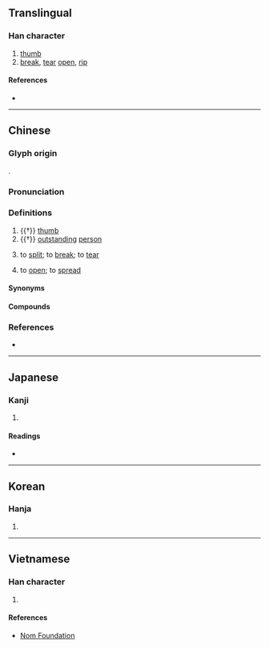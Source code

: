 {{character info/new}}
==Translingual==

===Han character===
{{Han char|rn=64|rad=手|as=13|sn=16|four=70502|canj=SJQ|ids=⿱辟手}}

# [[thumb]]
# [[break]], [[tear]] [[open]], [[rip]]

====References====
* {{Han ref|kx=0459.080|dkj=12835|dj=0808.070|hdz=31966.050|uh=64D8|ud=25816|bh=C0BC|bd=49340}}

----

==Chinese==
{{zh-forms}}

===Glyph origin===
{{Han etym}}
{{Han compound|辟|手|ls=psc|c1=p|c2=s|t2=hand}}.

===Pronunciation===
{{zh-pron
|m=bò
|c=maak3
|h=pfs=pak
|mn=xm,qz,tw:peh/zz:peeh
|mc=y
|oc=y
|cat=n,v
}}

===Definitions===
{{zh-hanzi}}

# {{†}} [[thumb]]
# {{†}} {{lb|zh|figurative}} [[outstanding]] [[person]]
# {{lb|zh|literary|or|dialectal}} to [[split]]; to [[break]]; to [[tear]]
# {{lb|zh|dialectal}} to [[open]]; to [[spread]]
#: {{zh-x|擘大個口|to open one's mouth wide|C}}

====Synonyms====
{{zh-dial|拇指}}

====Compounds====
{{zh-der|巨擘|口擘擘|擘髀|擘大|擘大個口|擘大個口得個|擘大口|擘大口得個窿|擘大喉嚨嗌|擘大眼|擘大眼講大話|擘開|擘開個口|擘開兩隻腳|擘開兩隻手指|擘一字|擘梯|文壇巨擘|瘦擘擘|擘面|擘劃|擘網巾|擘大眼瀨尿|擘大個口得個窿|擘大對腳|擘開眼|擘開眼講大話|一代巨擘|分星擘兩|擘兩分星|擘畫|擘窠書|擘箋|擘肌分理|擘牋|擘裂|擘指|鬼擘口|金翅擘海}}

===References===
* {{R:yue:mfccd}}

----

==Japanese==

===Kanji===
{{ja-kanji|grade=|rs=手13}}

# {{defn|lang=ja|sort=手13}}

====Readings====
* {{ja-readings|on=[[はく]] (haku), [[へき]] (heki), [[びゃく]] (byaku)|kun=[[さく]] (saku)}}

----

==Korean==

===Hanja===
{{ko-hanja|hangeul=벽|eumhun=|rv=byeok|mr=pyŏk|y=pyek}}

# {{defn|lang=ko|sort=手13}}

----

==Vietnamese==

===Han character===
{{vi-hantu|rs=手13|[[bài]], [[phách]]}}

# {{defn|lang=vi|sort=手13}}

====References====
* [http://nomfoundation.org/common/nom_details.php?codepoint=64d8 Nom Foundation]